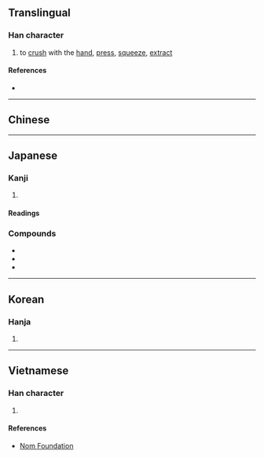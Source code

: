 {{also|榨}}
{{character info}}
==Translingual==

===Han character===
{{Han char|rn=64|rad=手|as=10|sn=13|four=53011|canj=QJCS|ids=⿰扌窄}}

# to [[crush]] with the [[hand]], [[press]], [[squeeze]], [[extract]]

====References====
* {{Han ref|kx=0449.081|dkj=12553|dj=0799.290|hdz=31937.040|uh=643E|ud=25662|bh=B763|bd=46947}}

----

==Chinese==
{{zh-see|榨|v}}

----

==Japanese==

===Kanji===
{{ja-kanji|grade=c|rs=手10}}

# {{rfdef|ja|sort=手10}}

====Readings====
{{ja-readings
|kanyoon=さく
|kun=しぼ-る
}}

===Compounds===
* {{ja-l|搾取}}
* {{ja-l|搾乳}}
* {{ja-l|圧搾}}

----

==Korean==

===Hanja===
{{ko-hanja|hangeul=착|eumhun=|rv=chak|mr=ch'ak|y=chak}}

# {{rfdef|ko|sort=手10}}

----

==Vietnamese==

===Han character===
{{vi-hantu|rs=手10|trá}}

# {{rfdef|vi|sort=手10}}

====References====
* [http://nomfoundation.org/common/nom_details.php?codepoint=643e Nom Foundation]